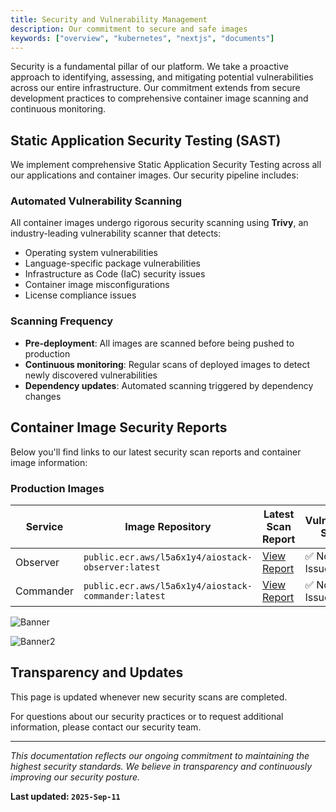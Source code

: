 ```yaml
---
title: Security and Vulnerability Management
description: Our commitment to secure and safe images
keywords: ["overview", "kubernetes", "nextjs", "documents"]
---
```


Security is a fundamental pillar of our platform. We take a proactive approach to identifying, assessing, and mitigating potential vulnerabilities across our entire infrastructure. Our commitment extends from secure development practices to comprehensive container image scanning and continuous monitoring.

## Static Application Security Testing (SAST)

We implement comprehensive Static Application Security Testing across all our applications and container images. Our security pipeline includes:

### Automated Vulnerability Scanning

All container images undergo rigorous security scanning using **Trivy**, an industry-leading vulnerability scanner that detects:

- Operating system vulnerabilities
- Language-specific package vulnerabilities  
- Infrastructure as Code (IaC) security issues
- Container image misconfigurations
- License compliance issues

### Scanning Frequency

- **Pre-deployment**: All images are scanned before being pushed to production
- **Continuous monitoring**: Regular scans of deployed images to detect newly discovered vulnerabilities
- **Dependency updates**: Automated scanning triggered by dependency changes

## Container Image Security Reports

Below you'll find links to our latest security scan reports and container image information:

### Production Images

| Service | Image Repository | Latest Scan Report | Vulnerability Status |
|---------|------------------|-------------------|---------------------|
| Observer | `public.ecr.aws/l5a6x1y4/aiostack-observer:latest` | [View Report](#) | ✅ No Critical Issues |
| Commander| `public.ecr.aws/l5a6x1y4/aiostack-commander:latest` | [View Report](#) | ✅ No Critical Issues |

![Banner](/images/trivy_commander.png "Documents")

![Banner2](/images/trivy_observer.png "Documents")

## Transparency and Updates

This page is updated whenever new security scans are completed.

For questions about our security practices or to request additional information, please contact our security team.

---

*This documentation reflects our ongoing commitment to maintaining the highest security standards. We believe in transparency and continuously improving our security posture.*


**Last updated: `2025-Sep-11`**
